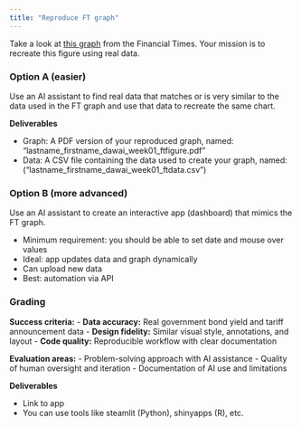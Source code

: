 ```yaml
---
title: "Reproduce FT graph"
---
```


Take a look at [this graph](/week01/assets/ft-liberation-day-usd-yield-2025-04-11.jpg) from the Financial Times. Your mission is to recreate this figure using real data.

### Option A (easier)

Use an AI assistant to find real data that matches or is very similar to the data used in the FT graph and use that data to recreate the same chart.

**Deliverables**

* Graph: A PDF version of your reproduced graph, named: "lastname_firstname_dawai_week01_ftfigure.pdf"
* Data: A CSV file containing the data used to create your graph, named: ("lastname_firstname_dawai_week01_ftdata.csv")

### Option B (more advanced)

Use an AI assistant to create an interactive app (dashboard) that mimics the FT graph.

* Minimum requirement: you should be able to set date and mouse over values
* Ideal: app updates data and graph dynamically
 * Can upload new data
 * Best: automation via API

### Grading

**Success criteria:**
- **Data accuracy:** Real government bond yield and tariff announcement data
- **Design fidelity:** Similar visual style, annotations, and layout
- **Code quality:** Reproducible workflow with clear documentation

 **Evaluation areas:**
- Problem-solving approach with AI assistance
- Quality of human oversight and iteration
- Documentation of AI use and limitations

**Deliverables**

* Link to app
* You can use tools like steamlit (Python), shinyapps (R), etc.